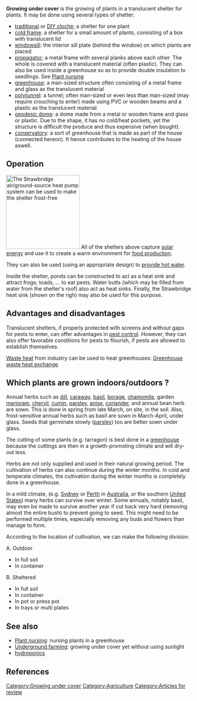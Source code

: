 '''Growing under cover''' is the growing of plants in a translucent shelter for plants. It may be done using several types of shelter:
* [[Cloche|traditional]] or [[DIY cloche]]; a shelter for one plant
* [[cold frame]]: a shelter for a small amount of plants, consisting of a box with translucent lid
* [[windowsill]]: the interior sill plate (behind the window) on which plants are placed  
* [[propagator]]; a metal frame with several planks above each other. The whole is covered with a translucent material (often plastic). They can also be used inside a greenhouse so as to provide double insulation to seedlings. See [[Plant nursing]]
* [[greenhouse]]: a man-sized structure often consisting of a metal frame and glass as the translucent material 
* [[polytunnel]]: a tunnel; often man-sized or even less than man-sized (may require crouching to enter) made using PVC or wooden beams and a plastic as the translucent material
* [[geodesic dome]]: a dome made from a metal or wooden frame and glass or plastic. Due to the shape, it has no cold/heat pockets, yet the structure is difficult the produce and thus expensive (when bought).
* [[conservatory]]: a sort of greenhouse that is made as part of the house (connected hereon). It hence contributes to the heating of the house aswell.

==Operation==
[[File:Strawbridge heat sink.JPG|thumb|right|200px|The Strawbridge air/ground-source heat pump system can be used to make the shelter frost-free]]
All of the shelters above capture [[solar energy]] and use it to create a warm environment for [[food production]]. 

They can also be used (using an appropriate design) to [[Composting greenhouse provides hot water (original)|provide hot water]].

Inside the shelter, ponds can be constructed to act as a heat sink and attract frogs; toads, ... to eat pests. Water butts (which may be filled from water from the shelter's roof) also act as heat sinks. Finally, the Strawbridge heat sink (shown on the righ) may also be used for this purpose.

==Advantages and disadvantages==
Translucent shelters, if properly protected with screens and without gaps for pests to enter, can offer advantages in [[pest control]]. However, they can also offer favorable conditions for pests to flourish, if pests are allowed to establish themselves.

[[Waste heat]] from industry can be used to heat greenhouses: [[Greenhouse waste heat exchange]].

==Which plants are grown indoors/outdoors ?==
Annual herbs such as [[dill]], [[caraway]], [[basil]], [[borage]], [[chamomile]], garden [[marjoram]], [[chervil]], [[cumin]], [[parsley]], [[anise]], [[coriander]], and annual bean herb are sown. This is done in spring from late March, on site, in the soil. Also, frost-sensitive annual herbs such as basil are sown in March-April, under glass. Seeds that germinate slowly ([[parsley]]) too are better sown under glass.

The cutting of some plants (e.g. tarragon) is best done in a [[greenhouse]] because the cuttings are then in a growth-promoting climate and will dry-out less.

Herbs are not only supplied and used in their natural growing period. The cultivation of herbs can also continue during the winter months. In cold and temperate climates, the cultivation during the winter months is completely done in a greenhouse. 

In a mild climate, (e.g. [[Sydney]] or [[Perth]] in [[Australia]], or the southern [[United States]]) many herbs can survive over winter. Some annuals, notably basil, may even be made to survive another year if cut back very hard (removing almost the entire bush) to prevent going to seed. This might need to be performed multiple times, especially removing any buds and flowers than manage to form.

According to the location of cultivation, we can make the following division:

A. Outdoor
* In full soil
* In container

B. Sheltered
* In full soil
* In container
* In pot or press pot
* In trays or multi plates

== See also ==
*[[Plant nursing]]: nursing plants in a greenhouse
*[[Underground farming]]: growing under cover yet without using sunlight
*[[hydroponics]]

==References==
{{reflist}}

[[Category:Growing under cover]]
[[Category:Agriculture]]
[[Category:Articles for review]]